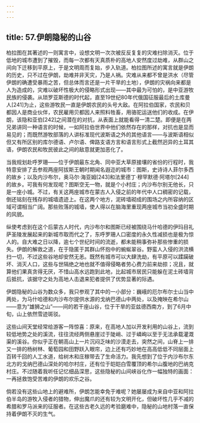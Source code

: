 ```yaml
---
---
---
```

title: 57.伊朗隐秘的山谷
---




柏拉图在其著述的一则寓言中，设想文明一次次被反反复复的灾难扫除消灭。位于低地的城市遭到了摧毁，而每一次都有天真质朴的高地人安然度过劫难，从群山之间向下迁移到平原上，于是文明周而复始，步入轨道。柏拉图所述的寓言就是伊朗的历史，只不过在伊朗，劫难并非天灾，乃是人祸。灾难从来都不曾是洪水（尽管伊朗的确遭受暴雨之苦，但总体而言还是一片干旱的土地），伊朗的灾祸向来都是人为造成的，灾难以破坏性极大的侵略形式出现——其中最为可怕的，是中亚游牧民族的侵袭。从琐罗亚斯德的时代起，直至19世纪80年代俄国征服最后的土库曼人[241]为止，这些游牧民一直是伊朗农民的头号大敌。在阿拉伯国家，农民和贝都因人是商业伙伴，农民雇用贝都因人来照料牲畜，用骆驼运送他们的收成。在伊朗，该隐和亚伯[242]之间潜在的对抗，从表面上就能看得一清二楚。即便是在两兄弟讲同一种语言的时候，一如阿拉伯世界中他们依然存在的那样，对抗也是显而易见的；而既然游牧部落的人讲标准现代波斯语之外的其他语言——与波斯语相似但又有所区别的库尔德语、卢尔语、俾路支语方言和语言形式上截然迥异的土耳其语，伊朗农民和牧民彼此之间的敌意就更加恶化了。

当我规划赴呼罗珊——位于伊朗最东北角、同中亚大草原接壤的省份的行程时，我特意安排了去参观两座阿拔斯王朝时期闻名遐迩的城市：图斯，史诗诗人菲尔多西的故乡；以及内沙布尔，奥马尔·海亚姆[243]和法里德丁·穆罕默德·阿塔尔[244]的故乡。可我有何发现呢？图斯空无一物，就是个小村庄；内沙布尔别无他长，只是一座小城。不过，有关这两座城市在蒙古人入侵之前的年代中人口稠密的记载，倒还铭刻在残存的城墙遗迹上。在这两个地方，泥砖墙砌成的围场之内所容纳的区域可谓相当广阔。那些败落的城墙，使人得以在脑海里重现两座城市当初全盛时期的风貌。

纵使考虑到在这个后蒙古人时代，内沙布尔和图斯已经被围绕马什哈德的伊玛目礼萨圣陵发展起来的新城市取而代之了，东呼罗珊人口密度的永久性减损也是极为惊人的。自大难之日以降，逾七个世纪时间的流逝，都未能稍事弥补那些惨重的损失。伊朗的解救之道，在于隐匿于其群山怀抱中的蜿蜒翠谷。野蛮人入侵的洪流横扫一切，不过这些谷地却安然无恙。既然有城市可以大肆洗劫，有平原可以蹂躏破坏、消灭人口，这些与世隔绝之地也就不值得侵略者劳心费力前来劫掠；况且，就算他们果真贪得无厌，不惜山高水远跑到此地，比起城市居民只能躲在泥土砖墙背后抵抗，该据守之处为高地人击退来犯者提供了优势显著的际遇。

伊朗隐秘的山谷为数众多，我只参观了其中的一小部分：巍峨的厄尔布尔士山当中两处，为马什哈德和内沙布尔提供水源的戈纳巴德山中两处，以及掩映在希尔山——意为“雄狮之山”——间的若干座山谷，位于干旱的亚兹德西南方，到了6月中旬，山上依然雪迹斑驳。

这些山间天堂经常给游客一阵惊喜：原来，在高地人加以开发利用的山谷上，流到较低地势之处的溪流，往往流经两侧悬崖过于陡峭、过于嶙峋以至于无法承载灌溉渠的溪谷。你似乎正在朝高山上一片沉闷乏味的沙漠走去，突然之间，山脊上一排又一排的杨树林、葡萄园和田野跃入眼帘，边上还有巧妙地在高高低低不同层面上百转千回的人工水道，给树木和庄稼带去了生命活力。我先想到了位于内沙布尔东北方的戈纳巴德山深处的哈尔村庄，还有位于皑皑白雪覆顶的希尔山腹地的巴纳克村庄。不过随着我听任记忆细品深思，这些隐秘的山间峡谷化作一幅独特的画面：一再拯救饱受苦难的伊朗的欢乐之谷。

倘若没有这些山地上的避难所，伊朗怎能幸免于难呢？她屡屡成为来自中亚和阿拉伯半岛的游牧入侵者的猎物，伸出魔爪的还有较为文明开化，但破坏性几乎不减的希腊和罗马派来的征服者。在这些古老久远的考验磨难中，隐秘的山地村落一直保持着伊朗不灭的生气。